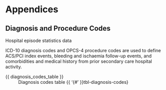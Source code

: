 # Appendices {.appendix}

## Diagnosis and Procedure Codes {.appendix}

Hospital episode statistics data 

ICD-10 diagnosis codes and OPCS-4 procedure codes are used to define ACS/PCI index events, bleeding and ischaemia follow-up events, and comorbidities and medical history from prior secondary care hospital activity.

{{ diagnosis_codes_table }}
: Diagnosis codes table {{ '{#' }}tbl-diagnosis-codes}
